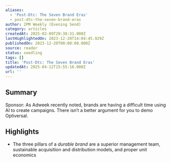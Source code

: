 ```yaml
---
aliases:
  - 'Post-Dtc: The Seven Brand Eras'
  - post-dtc-the-seven-brand-eras
author: 2PM Weekly (Evening Send)
category: articles
createdAt: 2025-02-09T20:38:31.000Z
lastHighlightedOn: 2023-12-20T14:04:45.929Z
publishedOn: 2023-12-20T00:00:00.000Z
source: reader
status: seedling
tags: []
title: 'Post-Dtc: The Seven Brand Eras'
updatedAt: 2025-04-12T15:55:16.000Z
url: ''
---
```

## Summary

Sponsor: As Adweek recently noted, brands are having a difficult time using AI to create campaigns. There isn’t a better argument for you to demo Optiversal.

## Highlights

- The three pillars of a _durable brand_ are a superior management team, sustainable acquisition and distribution models, and proper unit economics
